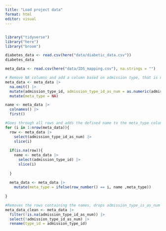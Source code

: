 ```yaml
---
title: "Load project data"
format: html
editor: visual
---
```


## 

```r
library("tidyverse")
library("here")
library("broom")
```

```r
diabetes_data <- read.csv(here("data/diabetic_data.csv"))
diabetes_data
```

```r
meta_data <- read.csv(here("data/IDS_mapping.csv"), na.strings = "")

# Remove NA columns and add a column based on admission type, that is numeric. The NA values in this, will be the names of the type of metadata the id describes. Also adds a meta_type column that will be used for storing this name later
meta_data <- meta_data |> 
  na.omit() |> 
  mutate(admission_type_id, admission_type_id_as_num = as.numeric(admission_type_id)) |> 
  mutate(meta_type = NA)

name <- meta_data |> 
  colnames() |> 
  first()

#Goes through all rows and adds the defined name to the meta_type column. If the admission_type_id_as_num is NA, the name changes 
for (i in 1:nrow(meta_data)){
  row <- meta_data |> 
    select(admission_type_id_as_num) |> 
    slice(i)
  
  if(is.na(row)){
    name <- meta_data |> 
      select(admission_type_id) |> 
      slice(i)
    
  }
  
  meta_data <- meta_data |> 
    mutate(meta_type = ifelse(row_number() == i, name ,meta_type))
    
}

#Removes the rows containing the names, drops admission_type_is_as_num and renames the first column to type id.
meta_data_clean <- meta_data |> 
  filter(!is.na(admission_type_id_as_num)) |> 
  select(!admission_type_id_as_num) |> 
  rename(type_id = admission_type_id)



```
